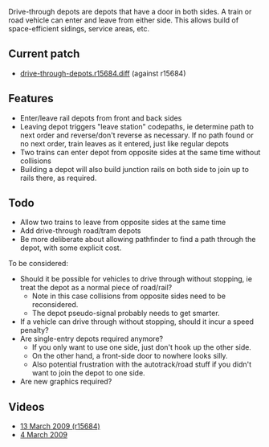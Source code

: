 Drive-through depots are depots that have a door in both sides. A train or road vehicle can enter and leave from either side. This allows build of space-efficient sidings, service areas, etc.

== Current patch ==

* [http://cataclysm.cx/random/openttd/drive-through-depots.r15684.diff drive-through-depots.r15684.diff] (against r15684)

== Features ==

* Enter/leave rail depots from front and back sides
* Leaving depot triggers "leave station" codepaths, ie determine path to next order and reverse/don't reverse as necessary. If no path found or no next order, train leaves as it entered, just like regular depots
* Two trains can enter depot from opposite sides at the same time without collisions
* Building a depot will also build junction rails on both side to join up to rails there, as required.

== Todo ==

* Allow two trains to leave from opposite sides at the same time
* Add drive-through road/tram depots
* Be more deliberate about allowing pathfinder to find a path through the depot, with some explicit cost.

To be considered:

* Should it be possible for vehicles to drive through without stopping, ie treat the depot as a normal piece of road/rail?
** Note in this case collisions from opposite sides need to be reconsidered.
** The depot pseudo-signal probably needs to get smarter.
* If a vehicle can drive through without stopping, should it incur a speed penalty?
* Are single-entry depots required anymore?
** If you only want to use one side, just don't hook up the other side.
** On the other hand, a front-side door to nowhere looks silly.
** Also potential frustration with the autotrack/road stuff if you didn't want to join the depot to one side.
* Are new graphics required?

== Videos ==

* [http://www.youtube.com/watch?v=EyndHZ6Bqtk 13 March 2009 (r15684)]
* [http://www.youtube.com/watch?v=zsEpFy_RSuU 4 March 2009]